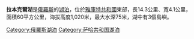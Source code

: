 
'''拉本克爾湖'''是[[俄羅斯|俄羅斯]]的[[湖泊|湖泊]]，位於[[雅庫特共和國|雅庫特共和國]]東部，長14.3公里、寬4.1公里，面積60平方公里，海拔高度1,020米，最大水深75米，湖中有3個島嶼。

{{Russia-geo-stub}}
[[Category:俄羅斯湖泊|Category:俄羅斯湖泊]]
[[Category:萨哈共和国湖泊|Category:萨哈共和国湖泊]]